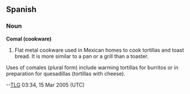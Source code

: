 ==Spanish==
===Noun===
'''Comal (cookware)'''
# Flat metal cookware used in Mexican homes to cook tortillas and toast bread. It is more similar to a pan or a grill than a toaster. 

Uses of comales (plural form) include warming tortillas for burritos or in preparation for quesadillas (tortillas with cheese).

--[[User:TLG|TLG]] 03:34, 15 Mar 2005 (UTC)
